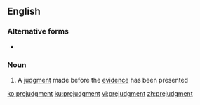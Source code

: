 ==English==

===Alternative forms===
* {{l|en|prejudgement}}

===Noun===
{{en-noun}}

# A [[judgment]] made before the [[evidence]] has been presented

[[ko:prejudgment]]
[[ku:prejudgment]]
[[vi:prejudgment]]
[[zh:prejudgment]]